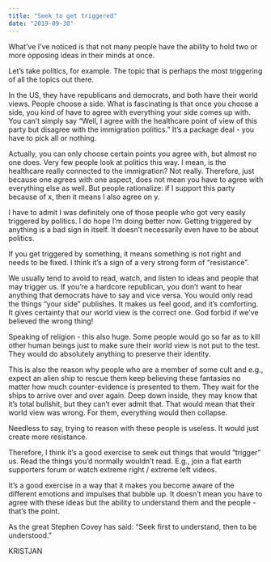 ```yaml
---
title: "Seek to get triggered"
date: "2019-09-30"
---
```


What’ve I’ve noticed is that not many people have the ability to hold two or more opposing ideas in their minds at once.

Let’s take politics, for example. The topic that is perhaps the most triggering of all the topics out there.

In the US, they have republicans and democrats, and both have their world views. People choose a side. What is fascinating is that once you choose a side, you kind of have to agree with everything your side comes up with. You can’t simply say “Well, I agree with the healthcare point of view of this party but disagree with the immigration politics.” It’s a package deal - you have to pick all or nothing.

Actually, you can only choose certain points you agree with, but almost no one does. Very few people look at politics this way. I mean, is the healthcare really connected to the immigration? Not really. Therefore, just because one agrees with one aspect, does not mean you have to agree with everything else as well. But people rationalize: if I support this party because of x, then it means I also agree on y.

I have to admit I was definitely one of those people who got very easily triggered by politics. I do hope I’m doing better now. Getting triggered by anything is a bad sign in itself. It doesn’t necessarily even have to be about politics.

If you get triggered by something, it means something is not right and needs to be fixed. I think it’s a sign of a very strong form of “resistance”.

We usually tend to avoid to read, watch, and listen to ideas and people that may trigger us. If you’re a hardcore republican, you don’t want to hear anything that democrats have to say and vice versa. You would only read the things “your side” publishes. It makes us feel good, and it’s comforting. It gives certainty that our world view is the correct one. God forbid if we’ve believed the wrong thing!

Speaking of religion - this also huge. Some people would go so far as to kill other human beings just to make sure their world view is not put to the test. They would do absolutely anything to preserve their identity.

This is also the reason why people who are a member of some cult and e.g., expect an alien ship to rescue them keep believing these fantasies no matter how much counter-evidence is presented to them. They wait for the ships to arrive over and over again. Deep down inside, they may know that it’s total bullshit, but they can’t ever admit that. That would mean that their world view was wrong. For them, everything would then collapse.

Needless to say, trying to reason with these people is useless. It would just create more resistance.

Therefore, I think it’s a good exercise to seek out things that would “trigger” us. Read the things you’d normally wouldn’t read. E.g., join a flat earth supporters forum or watch extreme right / extreme left videos.

It’s a good exercise in a way that it makes you become aware of the different emotions and impulses that bubble up. It doesn’t mean you have to agree with these ideas but the ability to understand them and the people - that’s the point.

As the great Stephen Covey has said: “Seek first to understand, then to be understood.”

KRISTJAN
